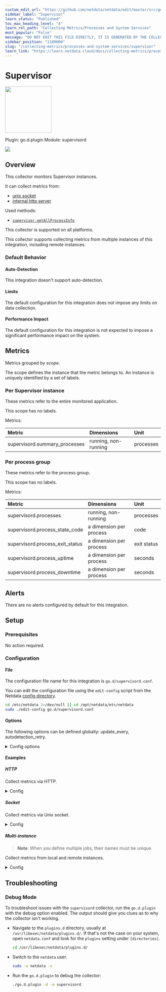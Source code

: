 ```yaml
---
custom_edit_url: "https://github.com/netdata/netdata/edit/master/src/go/collectors/go.d.plugin/modules/supervisord/metadata.yaml"
sidebar_label: "Supervisor"
learn_status: "Published"
toc_max_heading_level: "4"
learn_rel_path: "Collecting Metrics/Processes and System Services"
most_popular: "False"
message: "DO NOT EDIT THIS FILE DIRECTLY, IT IS GENERATED BY THE COLLECTOR'S metadata.yaml FILE"
sidebar_position: "1180000"
slug: "/collecting-metrics/processes-and-system-services/supervisor"
learn_link: "https://learn.netdata.cloud/docs/collecting-metrics/processes-and-system-services/supervisor"
---
```



# Supervisor


<img src="https://netdata.cloud/img/supervisord.png" width="150"/>


Plugin: go.d.plugin
Module: supervisord

<img src="https://img.shields.io/badge/maintained%20by-Netdata-%2300ab44" />

## Overview

This collector monitors Supervisor instances.

It can collect metrics from:

- [unix socket](http://supervisord.org/configuration.html?highlight=unix_http_server#unix-http-server-section-values)
- [internal http server](http://supervisord.org/configuration.html?highlight=unix_http_server#inet-http-server-section-settings)

Used methods:

- [`supervisor.getAllProcessInfo`](http://supervisord.org/api.html#supervisor.rpcinterface.SupervisorNamespaceRPCInterface.getAllProcessInfo)




This collector is supported on all platforms.

This collector supports collecting metrics from multiple instances of this integration, including remote instances.


### Default Behavior

#### Auto-Detection

This integration doesn't support auto-detection.

#### Limits

The default configuration for this integration does not impose any limits on data collection.

#### Performance Impact

The default configuration for this integration is not expected to impose a significant performance impact on the system.


## Metrics

Metrics grouped by *scope*.

The scope defines the instance that the metric belongs to. An instance is uniquely identified by a set of labels.



### Per Supervisor instance

These metrics refer to the entire monitored application.

This scope has no labels.

Metrics:

| Metric | Dimensions | Unit |
|:------|:----------|:----|
| supervisord.summary_processes | running, non-running | processes |

### Per process group

These metrics refer to the process group.

This scope has no labels.

Metrics:

| Metric | Dimensions | Unit |
|:------|:----------|:----|
| supervisord.processes | running, non-running | processes |
| supervisord.process_state_code | a dimension per process | code |
| supervisord.process_exit_status | a dimension per process | exit status |
| supervisord.process_uptime | a dimension per process | seconds |
| supervisord.process_downtime | a dimension per process | seconds |



## Alerts

There are no alerts configured by default for this integration.


## Setup

### Prerequisites

No action required.

### Configuration

#### File

The configuration file name for this integration is `go.d/supervisord.conf`.


You can edit the configuration file using the `edit-config` script from the
Netdata [config directory](/docs/netdata-agent/configuration#the-netdata-config-directory).

```bash
cd /etc/netdata 2>/dev/null || cd /opt/netdata/etc/netdata
sudo ./edit-config go.d/supervisord.conf
```
#### Options

The following options can be defined globally: update_every, autodetection_retry.


<details><summary>Config options</summary>

| Name | Description | Default | Required |
|:----|:-----------|:-------|:--------:|
| update_every | Data collection frequency. | 1 | no |
| autodetection_retry | Recheck interval in seconds. Zero means no recheck will be scheduled. | 0 | no |
| url | Server URL. | http://127.0.0.1:9001/RPC2 | yes |
| timeout | System bus requests timeout. | 1 | no |

</details>

#### Examples

##### HTTP

Collect metrics via HTTP.

<details><summary>Config</summary>

```yaml
jobs:
  - name: local
    url: 'http://127.0.0.1:9001/RPC2'

```
</details>

##### Socket

Collect metrics via Unix socket.

<details><summary>Config</summary>

```yaml
- name: local
  url: 'unix:///run/supervisor.sock'

```
</details>

##### Multi-instance

> **Note**: When you define multiple jobs, their names must be unique.

Collect metrics from local and remote instances.


<details><summary>Config</summary>

```yaml
jobs:
  - name: local
    url: 'http://127.0.0.1:9001/RPC2'

  - name: remote
    url: 'http://192.0.2.1:9001/RPC2'

```
</details>



## Troubleshooting

### Debug Mode

To troubleshoot issues with the `supervisord` collector, run the `go.d.plugin` with the debug option enabled. The output
should give you clues as to why the collector isn't working.

- Navigate to the `plugins.d` directory, usually at `/usr/libexec/netdata/plugins.d/`. If that's not the case on
  your system, open `netdata.conf` and look for the `plugins` setting under `[directories]`.

  ```bash
  cd /usr/libexec/netdata/plugins.d/
  ```

- Switch to the `netdata` user.

  ```bash
  sudo -u netdata -s
  ```

- Run the `go.d.plugin` to debug the collector:

  ```bash
  ./go.d.plugin -d -m supervisord
  ```


